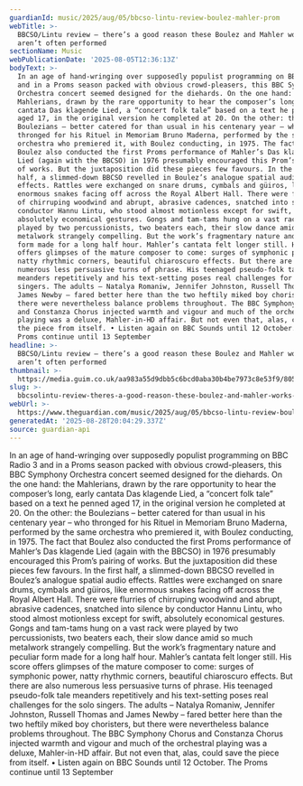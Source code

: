 ```yaml
---
guardianId: music/2025/aug/05/bbcso-lintu-review-boulez-mahler-prom
webTitle: >-
  BBCSO/Lintu review – ​there’s a good reason these Boulez and Mahler works
  aren’t often performed
sectionName: Music
webPublicationDate: '2025-08-05T12:36:13Z'
bodyText: >-
  In an age of hand-wringing over supposedly populist programming on BBC Radio 3
  and in a Proms season packed with obvious crowd-pleasers, this BBC Symphony
  Orchestra concert seemed designed for the diehards. On the one hand: the
  Mahlerians, drawn by the rare opportunity to hear the composer’s long, early
  cantata Das klagende Lied, a “concert folk tale” based on a text he penned
  aged 17, in the original version he completed at 20. On the other: the
  Boulezians – better catered for than usual in his centenary year – who
  thronged for his Rituel in Memoriam Bruno Maderna, performed by the same
  orchestra who premiered it, with Boulez conducting, in 1975. The fact that
  Boulez also conducted the first Proms performance of Mahler’s Das klagende
  Lied (again with the BBCSO) in 1976 presumably encouraged this Prom’s pairing
  of works. But the juxtaposition did these pieces few favours. In the first
  half, a slimmed-down BBCSO revelled in Boulez’s analogue spatial audio
  effects. Rattles were exchanged on snare drums, cymbals and güiros, like
  enormous snakes facing off across the Royal Albert Hall. There were flurries
  of chirruping woodwind and abrupt, abrasive cadences, snatched into silence by
  conductor Hannu Lintu, who stood almost motionless except for swift,
  absolutely economical gestures. Gongs and tam-tams hung on a vast rack were
  played by two percussionists, two beaters each, their slow dance amid so much
  metalwork strangely compelling. But the work’s fragmentary nature and peculiar
  form made for a long half hour. Mahler’s cantata felt longer still. His score
  offers glimpses of the mature composer to come: surges of symphonic power,
  natty rhythmic corners, beautiful chiaroscuro effects. But there are also
  numerous less persuasive turns of phrase. His teenaged pseudo-folk tale
  meanders repetitively and his text-setting poses real challenges for the solo
  singers. The adults – Natalya Romaniw, Jennifer Johnston, Russell Thomas and
  James Newby – fared better here than the two heftily miked boy choristers, but
  there were nevertheless balance problems throughout. The BBC Symphony Chorus
  and Constanza Chorus injected warmth and vigour and much of the orchestral
  playing was a deluxe, Mahler-in-HD affair. But not even that, alas, could save
  the piece from itself. • Listen again on BBC Sounds until 12 October. The
  Proms continue until 13 September
headline: >-
  BBCSO/Lintu review – ​there’s a good reason these Boulez and Mahler works
  aren’t often performed
thumbnail: >-
  https://media.guim.co.uk/aa983a55d9dbb5c6bcd0aba30b4be7973c8e53f9/805_0_6352_5084/500.jpg
slug: >-
  bbcsolintu-review-theres-a-good-reason-these-boulez-and-mahler-works-arent-often-performed
webUrl: >-
  https://www.theguardian.com/music/2025/aug/05/bbcso-lintu-review-boulez-mahler-prom
generatedAt: '2025-08-28T20:04:29.337Z'
source: guardian-api
---
```

In an age of hand-wringing over supposedly populist programming on BBC Radio 3 and in a Proms season packed with obvious crowd-pleasers, this BBC Symphony Orchestra concert seemed designed for the diehards. On the one hand: the Mahlerians, drawn by the rare opportunity to hear the composer’s long, early cantata Das klagende Lied, a “concert folk tale” based on a text he penned aged 17, in the original version he completed at 20. On the other: the Boulezians – better catered for than usual in his centenary year – who thronged for his Rituel in Memoriam Bruno Maderna, performed by the same orchestra who premiered it, with Boulez conducting, in 1975. The fact that Boulez also conducted the first Proms performance of Mahler’s Das klagende Lied (again with the BBCSO) in 1976 presumably encouraged this Prom’s pairing of works. But the juxtaposition did these pieces few favours. In the first half, a slimmed-down BBCSO revelled in Boulez’s analogue spatial audio effects. Rattles were exchanged on snare drums, cymbals and güiros, like enormous snakes facing off across the Royal Albert Hall. There were flurries of chirruping woodwind and abrupt, abrasive cadences, snatched into silence by conductor Hannu Lintu, who stood almost motionless except for swift, absolutely economical gestures. Gongs and tam-tams hung on a vast rack were played by two percussionists, two beaters each, their slow dance amid so much metalwork strangely compelling. But the work’s fragmentary nature and peculiar form made for a long half hour. Mahler’s cantata felt longer still. His score offers glimpses of the mature composer to come: surges of symphonic power, natty rhythmic corners, beautiful chiaroscuro effects. But there are also numerous less persuasive turns of phrase. His teenaged pseudo-folk tale meanders repetitively and his text-setting poses real challenges for the solo singers. The adults – Natalya Romaniw, Jennifer Johnston, Russell Thomas and James Newby – fared better here than the two heftily miked boy choristers, but there were nevertheless balance problems throughout. The BBC Symphony Chorus and Constanza Chorus injected warmth and vigour and much of the orchestral playing was a deluxe, Mahler-in-HD affair. But not even that, alas, could save the piece from itself. • Listen again on BBC Sounds until 12 October. The Proms continue until 13 September
